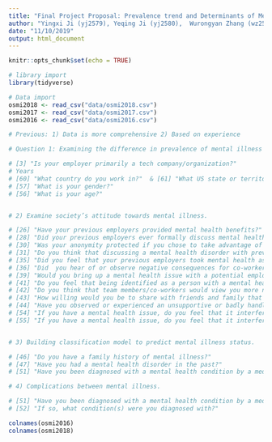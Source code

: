 ```yaml
---
title: "Final Project Proposal: Prevalence trend and Determinants of Mental Illness in Tech Company"
author: "Yingxi Ji (yj2579), Yeqing Ji (yj2580),  Wurongyan Zhang (wz2507), Yiling Yang (yy3018), Yanni Wang (yw3439)"
date: "11/10/2019"
output: html_document
---
```


```r
knitr::opts_chunk$set(echo = TRUE)
```

```r
# library import
library(tidyverse)
```


```r
# Data import
osmi2018 <- read_csv("data/osmi2018.csv")
osmi2017 <- read_csv("data/osmi2017.csv")
osmi2016 <- read_csv("data/osmi2016.csv")
```

```r

# Previous: 1) Data is more comprehensive 2) Based on experience

# Question 1: Examining the difference in prevalence of mental illness across types of company/ years / regions / gender / age / 

# [3] "Is your employer primarily a tech company/organization?"  
# Years
# [60] "What country do you work in?"  & [61] "What US state or territory do you work in?"   
# [57] "What is your gender?" 
# [56] "What is your age?"  


# 2) Examine society’s attitude towards mental illness. 

# [26] "Have your previous employers provided mental health benefits?"     
# [28] "Did your previous employers ever formally discuss mental health (as part of a wellness campaign or other official communication)?" 
# [30] "Was your anonymity protected if you chose to take advantage of mental health or substance abuse treatment resources with previous employers?" 
# [31] "Do you think that discussing a mental health disorder with previous employers would have negative consequences?"  
# [35] "Did you feel that your previous employers took mental health as seriously as physical health?"  
# [36] "Did  you hear of or observe negative consequences for co-workers with mental health issues in your previous workplaces?"
# [39] "Would you bring up a mental health issue with a potential employer in an interview?"    
# [41] "Do you feel that being identified as a person with a mental health issue would hurt your career?" 
# [42] "Do you think that team members/co-workers would view you more negatively if they knew you suffered from a mental health issue?" 
# [43] "How willing would you be to share with friends and family that you have a mental illness?"    
# [44] "Have you observed or experienced an unsupportive or badly handled response to a mental health issue in your current or previous workplace?"   
# [54] "If you have a mental health issue, do you feel that it interferes with your work when being treated effectively?"                                                                
# [55] "If you have a mental health issue, do you feel that it interferes with your work when NOT being treated effectively?"  


# 3) Building classification model to predict mental illness status.

# [46] "Do you have a family history of mental illness?"  
# [47] "Have you had a mental health disorder in the past?"   
# [51] "Have you been diagnosed with a mental health condition by a medical professional?" 

# 4) Complications between mental illness. 

# [51] "Have you been diagnosed with a mental health condition by a medical professional?" 
# [52] "If so, what condition(s) were you diagnosed with?"      

```

```r
colnames(osmi2016)
colnames(osmi2018)
```